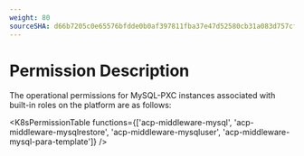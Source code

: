 ```yaml
---
weight: 80
sourceSHA: d66b7205c0e65576bfdde0b0af397811fba37e47d52580cb31a083d757cfea5a
---
```


# Permission Description

The operational permissions for MySQL-PXC instances associated with built-in roles on the platform are as follows:

<K8sPermissionTable functions={['acp-middleware-mysql', 'acp-middleware-mysqlrestore', 'acp-middleware-mysqluser', 'acp-middleware-mysql-para-template']} />
